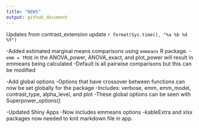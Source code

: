 ```yaml
---
title: "NEWS"
output: github_document
---
```


Updates from contrast_extension update `r format(Sys.time(), "%a %b %d %Y")`

-Added estimated marginal means comparisons using `emmeans` R package.
  -`emm = TRUE` in the ANOVA_power, ANOVA_exact, and plot_power will result in emmeans being calculated
  -Default is all pairwise comparisons but this can be modified
  
-Add global options
  -Options that have crossover between functions can now be set globally for the package
  -Includes: verbose, emm, emm_model, contrast_type, alpha_level, and plot
  -These global options can be seen with Superpower_options()

-Updated Shiny Apps
  -Now includes emmeans options
  -kableExtra and xlsx packages now needed to knit markdown file in app.